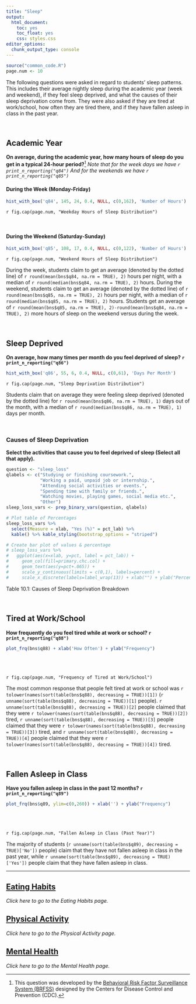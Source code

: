 ```yaml
---
title: "Sleep"
output: 
  html_document: 
    toc: yes
    toc_float: yes
    css: styles.css
editor_options: 
  chunk_output_type: console
---
```


```r
source("common_code.R")
page.num <- 10
```

The following questions were asked in regard to students' sleep patterns. This includes their average nightly sleep during the academic year (week and weekend), if they feel sleep deprived, and what the causes of their sleep deprivation come from. They were also asked if they are tired at work/school, how often they are tired there, and if they have fallen asleep in class in the past year. 

<br>

## Academic Year
**On average, during the academic year, how many hours of sleep do you get in a typical 24-hour period?**[^1] *Note that for the week days we have `r print_n_reporting("q84")` And for the weekends we have `r print_n_reporting("q85")`* 

#### During the Week (Monday-Friday)
```r
hist_with_box('q84', 145, 24, 0.4, NULL, c(0,162), 'Number of Hours')
```
`r fig.cap(page.num, "Weekday Hours of Sleep Distribution")`

<br>

#### During the Weekend (Saturday-Sunday)
```r
hist_with_box('q85', 108, 17, 0.4, NULL, c(0,122), 'Number of Hours')
```
`r fig.cap(page.num, "Weekend Hours of Sleep Distribution")`

During the week, students claim to get an average (denoted by the dotted line) of `r round(mean(bns$q84, na.rm = TRUE), 2)` hours per night, with a median of `r round(median(bns$q84, na.rm = TRUE), 2)` hours. During the weekend, students claim to get an average (denoted by the dotted line) of `r round(mean(bns$q85, na.rm = TRUE), 2)` hours per night, with a median of `r round(median(bns$q85, na.rm = TRUE), 2)` hours. Students get an average of `r round(mean(bns$q85, na.rm = TRUE), 2)-round(mean(bns$q84, na.rm = TRUE), 2)` more hours of sleep on the weekend versus during the week.

<br>

## Sleep Deprived
**On average, how many times per month do you feel deprived of sleep? `r print_n_reporting("q86")`**
```r
hist_with_box('q86', 55, 6, 0.4, NULL, c(0,61), 'Days Per Month')
```
`r fig.cap(page.num, "Sleep Deprivation Distribution")`

Students claim that on average they were feeling sleep deprived (denoted by the dotted line) for `r round(mean(bns$q86, na.rm = TRUE), 1)` days out of the month, with a median of `r round(median(bns$q86, na.rm = TRUE), 1)` days per month. 

<br>

### Causes of Sleep Deprivation
**Select the activities that cause you to feel deprived of sleep (Select all that apply).**
```r
question <- "sleep_loss"
qlabels <- c("Studying or finishing coursework.",
             "Working a paid, unpaid job or internship.",
             "Attending social activities or events.",
             "Spending time with family or friends.",
             "Watching movies, playing games, social media etc.",
             "Other")
sleep_loss_vars <- prep_binary_vars(question, qlabels)

# Plot table of Percentages
sleep_loss_vars %>% 
  select(Measure = xlab, "Yes (%)" = pct_lab) %>% 
  kable() %>% kable_styling(bootstrap_options = "striped")

# Create bar plot of values & percentage 
# sleep_loss_vars %>% 
#   ggplot(aes(x=xlab, y=pct, label = pct_lab)) + 
#     geom_col(fill=primary.chc.col) + 
#     geom_text(aes(y=pct+.065)) +
#     scale_y_continuous(limits = c(0,1), labels=percent) + 
#     scale_x_discrete(labels=label_wrap(13)) + xlab("") + ylab("Percent")
```
Table 10.1: Causes of Sleep Deprivation Breakdown

<br>

## Tired at Work/School
**How frequently do you feel tired while at work or school? `r print_n_reporting("q88")`**

<div class = "row">
<div class = "col-md-7">
```r
plot_frq(bns$q88) + xlab('How Often') + ylab("Frequency")
```
</div>
  
<div class = "col-md-4">
<br><br><br>`r fig.cap(page.num, "Frequency of Tired at Work/School")` <br>

The most common response that people felt tired at work or school was `r tolower(names(sort(table(bns$q88), decreasing = TRUE))[1])` (`r unname(sort(table(bns$q88), decreasing = TRUE))[1]` people). `r unname(sort(table(bns$q88), decreasing = TRUE))[2]` people claimed that they were `r tolower(names(sort(table(bns$q88), decreasing = TRUE))[2])` tired, `r unname(sort(table(bns$q88), decreasing = TRUE))[3]` people claimed that they were `r tolower(names(sort(table(bns$q88), decreasing = TRUE))[3])` tired, and `r unname(sort(table(bns$q88), decreasing = TRUE))[4]` people claimed that they were `r tolower(names(sort(table(bns$q88), decreasing = TRUE))[4])` tired.
</div>
</div>

<br>

## Fallen Asleep in Class
**Have you fallen asleep in class in the past 12 months? `r print_n_reporting("q89")`**

<div class = "row">
<div class = "col-md-6">
```r
plot_frq(bns$q89, ylim=c(0,260)) + xlab('') + ylab("Frequency")
```
</div>
  
<div class = "col-md-5">
<br><br><br>`r fig.cap(page.num, "Fallen Asleep in Class (Past Year)")` <br> 

The majority of students (`r unname(sort(table(bns$q89), decreasing = TRUE)['No'])` people) claim that they have not fallen asleep in class in the past year, while `r unname(sort(table(bns$q89), decreasing = TRUE)['Yes'])` people claim that they have fallen asleep in class.
</div>
</div>

[^1]: This question was developed by the [Behavioral Risk Factor Surveillance System (BRFSS)](https://www.cdc.gov/brfss/questionnaires/pdf-ques/2018_BRFSS_English_Questionnaire.pdf#page=19) designed by the Centers for Disease Control and Prevention (CDC).

---

## [Eating Habits](Eating_Habits.html)
*Click here to go to the Eating Habits page.*

## [Physical Activity](Physical_Activity.html)
*Click here to go to the Physical Activity page.*

## [Mental Health](Mental_Health.html)
*Click here to go to the Mental Health page.*
